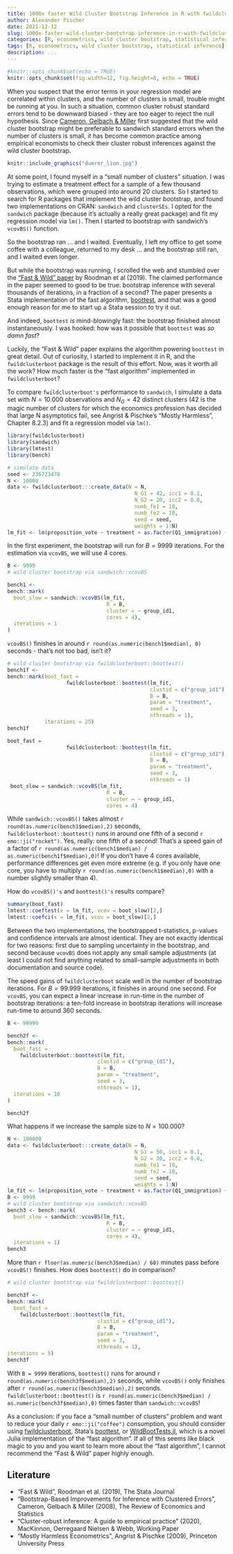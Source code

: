 ```yaml
---
title: 1000x faster Wild Cluster Bootstrap Inference in R with fwildclusterboot
author: Alexander Fischer
date: 2021-12-12
slug: 1000x-faster-wild-cluster-bootstrap-inference-in-r-with-fwildclusterboot
categories: [R, econometrics, wild cluster bootstrap, statistical inference]
tags: [R, econometrics, wild cluster bootstrap, statistical inference]
description: ...
---
```



```r
#knitr::opts_chunk$set(echo = TRUE)
knitr::opts_chunk$set(fig.width=12, fig.height=8, echo = TRUE) 
```

When you suspect that the error terms in your regression model are correlated within clusters, and the number of clusters is small, trouble might be running at you. In such a situation, common cluster robust standard errors tend to be downward biased - they are too eager to reject the null hypothesis. Since [Cameron, Gelbach & Miller](https://www.jstor.org/stable/40043157) first suggested that the wild cluster bootstrap might be preferable to sandwich standard errors when the number of clusters is small, it has become common practice among empirical economists to check their cluster robust inferences against the wild cluster bootstrap. 


```r
knitr::include_graphics("duerer_lion.jpg")
```

At some point, I found myself in a "small number of clusters" situation. I was trying to estimate a treatment effect for a sample of a few thousand observations, which were grouped into around 20 clusters. So I started to search for R packages that implement the wild cluster bootstrap, and found two implementations on CRAN: `sandwich` and `clusterSEs`. I opted for the `sandwich` package (because it's actually a really great package) and fit my regression model via `lm()`. Then I started to bootstrap with sandwich's `vcovBS()` function. 

So the bootstrap ran ... and I waited. Eventually, I left my office to get some coffee with a colleague, returned to my desk ... and the bootstrap still ran, and I waited even longer.

But while the bootstrap was running, I scrolled the web and stumbled over the ["Fast & Wild" paper](https://journals.sagepub.com/doi/abs/10.1177/1536867X19830877?journalCode=stja) by Roodman et al (2019). The claimed performance in the paper seemed to good to be true: bootstrap inference with several thousands of iterations, in a fraction of a second? The paper presents a Stata implementation of the fast algorithm, [boottest](https://github.com/droodman/bottest), and that was a good enough reason for me to start up a Stata session to try it out. 

And indeed, `boottest` *is* mind-blowingly fast: the bootstrap finished almost instantaneously. I was hooked: how was it possible that `boottest` was *so damn fast*?

Luckily, the "Fast & Wild" paper explains the algorithm powering `boottest` in great detail. Out of curiosity, I started to implement it in R, and the `fwildclusterboot` package is the result of this effort. Now, was it worth all the work? How much faster is the "fast algorithm" implemented in `fwildclusterboot`?

To compare `fwildclusterboot's` performance to `sandwich`, I simulate a data set with $N = 10.000$ observations and $N_G = 42$ distinct clusters (42 is the magic number of clusters for which the economics profession has decided that large N asymptotics fail, see Angrist & Pischke's "Mostly Harmless", Chapter 8.2.3) and fit a regression model via `lm()`.

```r
library(fwildclusterboot)
library(sandwich)
library(lmtest)
library(bench)

# simulate data
seed <- 236723478
N <- 10000
data <- fwildclusterboot:::create_data(N = N,
                                         N_G1 = 42, icc1 = 0.1,
                                         N_G2 = 20, icc2 = 0.8,
                                         numb_fe1 = 10,
                                         numb_fe2 = 10,
                                         seed = seed,
                                         weights = 1:N)
lm_fit <- lm(proposition_vote ~ treatment + as.factor(Q1_immigration) + as.factor(Q2_defense), data)
```

In the first experiment, the bootstrap will run for $B = 9999$ iterations. For the estimation via `vcovBS`, we will use 4 cores.

```r
B <- 9999
# wild cluster bootstrap via sandwich::vcovBS

bench1 <- 
bench::mark(
  boot_slow = sandwich::vcovBS(lm_fit,
                                R = B,
                                cluster = ~ group_id1,
                                cores = 4), 
  iterations = 1
)
```

`vcovBS()` finishes in around `r round(as.numeric(bench1$median), 0)` seconds - that's not too bad, isn't it?

```r
# wild cluster bootstrap via fwildclusterboot::boottest()
bench1f <- 
bench::mark(boot_fast =
                   fwildclusterboot::boottest(lm_fit,
                                              clustid = c("group_id1"),
                                              B = B,
                                              param = "treatment",
                                              seed = 3,
                                              nthreads = 1), 
            iterations = 25)
bench1f
```

```r
boot_fast =
                   fwildclusterboot::boottest(lm_fit,
                                              clustid = c("group_id1"),
                                              B = B,
                                              param = "treatment",
                                              seed = 3,
                                              nthreads = 1)
 boot_slow = sandwich::vcovBS(lm_fit,
                                R = B,
                                cluster = ~ group_id1,
                                cores = 4)
```


While `sandwich::vcovBS()` takes almost `r round(as.numeric(bench1$median),2)` seconds, `fwildclusterboot::boottest()` runs in around one fifth of a second `r emo::ji("rocket")`. Yes, really: one fifth of a second! That's a speed gain of a factor of `r round(as.numeric(bench1$median) / as.numeric(bench1f$median),0)`! If you don't have 4 cores available, performance differences get even more extreme (e.g. if you only have one core, you have to multiply `r round(as.numeric(bench1$median),0)` with a number slightly smaller than 4).

How do `vcovBS()'s` and `boottest()'s` results compare?

```r
summary(boot_fast)
lmtest::coeftest(x = lm_fit, vcov = boot_slow)[2,]
lmtest::coefci(x = lm_fit, vcov = boot_slow)[2,]
```

Between the two implementations, the bootstrapped t-statistics, p-values and confidence intervals are almost identical. They are not exactly identical for two reasons: first due to sampling uncertainty in the bootstrap, and second because `vcovBS` does not apply any small sample adjustments (at least I could not find anything related to small-sample adjustments in both documentation and source code).

The speed gains of `fwildclusterboot` scale well in the number of bootstrap iterations. For $B = 99.999$ iterations, it finishes in around one second. For `vcovBS`, you can expect a linear increase in run-time in the number of bootstrap iterations: a ten-fold increase in bootstrap iterations will increase run-time to around 360 seconds.

```r
B <- 99999

bench2f <- 
bench::mark(
  boot_fast =
    fwildclusterboot::boottest(lm_fit,
                             clustid = c("group_id1"),
                             B = B,
                             param = "treatment",
                             seed = 3,
                             nthreads = 1), 
  iterations = 10
)

bench2f
```

What happens if we increase the sample size to $N = 100.000$?

```r
N <- 100000
data <- fwildclusterboot:::create_data(N = N,
                                         N_G1 = 50, icc1 = 0.1,
                                         N_G2 = 20, icc2 = 0.8,
                                         numb_fe1 = 10,
                                         numb_fe2 = 10,
                                         seed = seed,
                                         weights = 1:N)
lm_fit <- lm(proposition_vote ~ treatment + as.factor(Q1_immigration) + as.factor(Q2_defense), data)
B <- 9999
# wild cluster bootstrap via sandwich::vcovBS
bench3 <- bench::mark(
  boot_slow = sandwich::vcovBS(lm_fit,
                                R = B,
                                cluster = ~ group_id1,
                                cores = 4), 
  iterations = 1)
bench3
```

More than `r floor(as.numeric(bench3$median) / 60)` minutes pass before `vcovBS()` finishes. How does `boottest()` do in comparison?

```r
# wild cluster bootstrap via fwildclusterboot::boottest()

bench3f <- 
bench::mark(
  boot_fast =
    fwildclusterboot::boottest(lm_fit,
                             clustid = c("group_id1"),
                             B = B,
                             param = "treatment",
                             seed = 3,
                             nthreads = 1), 
iterations = 5)
bench3f
```

With `B = 9999` iterations, `boottest()` runs for around `r round(as.numeric(bench3f$median),2)` seconds, while `vcovBS()` only finishes after `r round(as.numeric(bench3$median),2)` seconds. `fwildclusterboot::boottest()` is `r round(as.numeric(bench3$median) / as.numeric(bench3f$median),0)` times faster than `sandwich::vcovBS`!

As a conclusion: if you face a "small number of clusters" problem and want to reduce your daily `r emo::ji("coffee")` consumption, you should consider using [fwildclusterboot](https://github.com/s3alfisc/fwildclusterboot), Stata's [boottest](https://github.com/droodman/boottest), or [WildBootTests.jl](https://github.com/droodman/WildBootTests.jl), which is a novel Julia implementation of the "fast algorithm". If all of this seems like black magic to you and you want to learn more about the "fast algorithm", I cannot recommend the "Fast & Wild" paper highly enough. 

## Literature 

+ "Fast & Wild", Roodman et al. (2019), The Stata Journal
+ "Bootstrap-Based Improvements for Inference with Clustered Errors", Cameron, Gelbach & Miller (2008), The Review of Economics and Statistics
+ "Cluster-robust inference: A guide to empirical practice" (2020), MacKinnon, Oerregaard Nielsen  & Webb, Working Paper
+ "Mostly Harmless Econometrics", Angrist & Pischke (2009), Princeton University Press
